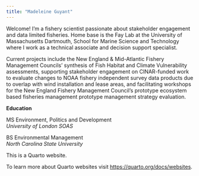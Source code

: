 ```yaml
---
title: "Madeleine Guyant"
---
```


Welcome! I'm a fishery scientist passionate about stakeholder engagement and data limited fisheries. Home base is the Fay Lab at the University of Massachusetts Dartmouth, School for Marine Science and Technology where I work as a technical associate and decision support specialist.

Current projects include the New England & Mid-Atlantic Fishery Management Councils' synthesis of Fish Habitat and Climate Vulnerability assessments, supporting stakeholder engagement on CINAR-funded work to evaluate changes to NOAA fishery independent survey data products due to overlap with wind installation and lease areas, and facilitating workshops for the New England Fishery Management Council's prototype ecosystem based fisheries management prototype management strategy evaluation.

**Education**

MS Environment, Politics and Development \
*University of London SOAS*

BS Environmental Management\
*North Carolina State University*

This is a Quarto website.

To learn more about Quarto websites visit <https://quarto.org/docs/websites>.
